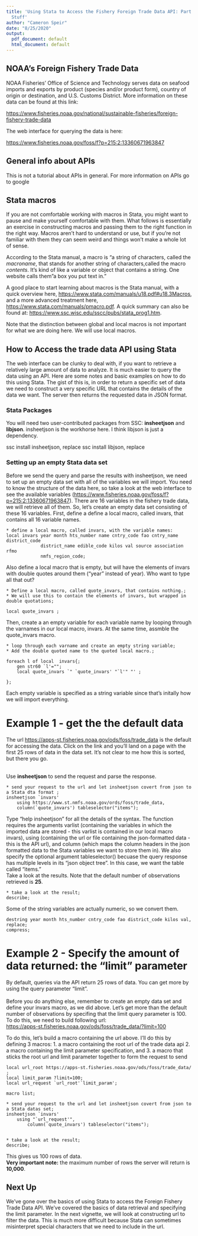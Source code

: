 ```yaml
---
title: 'Using Stata to Access the Fishery Foreign Trade Data API: Part 1, the Easy
  Stuff'
author: "Cameron Speir"
date: "8/25/2020"
output:
  pdf_document: default
  html_document: default
---
```


## NOAA's Foreign Fishery Trade Data
NOAA Fisheries' Office of Science and Technology serves data on seafood imports and exports by product (species and/or product form), country of origin or destination, and U.S. Customs District.  More information on these data can be found at this link:


<https://www.fisheries.noaa.gov/national/sustainable-fisheries/foreign-fishery-trade-data>


The web interface for querying the data is here:

<https://www.fisheries.noaa.gov/foss/f?p=215:2:13360671963847>


## General info about APIs

This is not a tutorial about APIs in general.  For more information on APIs go to google  

## Stata macros
If you are not comfortable working with macros in Stata, you might want to pause and make yourself comfortable with them.  What follows is essentially an exercise in constructing macros and passing them to the right function in the right way.  Macros aren't hard to understand or use, but if you're not familiar with them they can seem weird and things won't make a whole lot of sense.
<br>

According to the Stata manual, a macro is "a string of characters, called the *macroname*, that stands for another string of characters,called the macro *contents*.  It's kind of like a variable or object that contains a string.  One website calls them "a box you put text in." 
<br>

A good place to start learning about macros is the Stata manual, with a quick overview here, <https://www.stata.com/manuals/u18.pdf#u18.3Macros>, and a more advanced treatment here, <https://www.stata.com/manuals/pmacro.pdf>.  A quick summary can also be found at: <https://www.ssc.wisc.edu/sscc/pubs/stata_prog1.htm>.
<br>

Note that the distinction between global and local macros is not important for what we are doing here.  We will use local macros.
<br>

## How to Access the trade data API using Stata
The web interface can be clunky to deal with, if you want to retrieve a relatively large amount of data to analyze.  It is much easier to query the data using an API.   Here are some notes and basic examples on how to do this using Stata.  The gist of this is, in order to return a specific set of data we need to construct a very specific URL that contains the details of the data we want.  The server then returns the requested data in JSON format.
<br>

### Stata Packages
You will need two user-contributed packages from SSC: **insheetjson** and **libjson**.  insheetjson is the workhorse here.  I think libjson is just a dependency.  

ssc install insheetjson, replace
ssc install libjson, replace


### Setting up an empty Stata data set
Before we send the query and parse the results with insheetjson, we need to set up an empty data set with all of the variables we will import.  You need to know the structure of the data here, so take a look at the web interface to see the available variables (<https://www.fisheries.noaa.gov/foss/f?p=215:2:13360671963847>).  There are 16 variables in the fishery trade data, we will retrieve all of them.  So, let's create an empty data set consisting of these 16 variables.  First, define a define a local macro, called invars, that contains all 16  variable names.

```
* define a local macro, called invars, with the variable names:
local invars year month hts_number name cntry_code fao cntry_name district_code 
			 district_name edible_code kilos val source association rfmo 
			 nmfs_region_code;
```

Also define a local macro that is empty, but will have the elements of invars with double quotes around them ("year" instead of year). Who want to type all that out?

```
* Define a local macro, called quote_invars, that contains nothing.;
* We will use this to contain the elements of invars, but wrapped in double quotations;

local quote_invars ;
```


Then, create a an empty variable for each variable name by looping  through the varnames in our local macro, invars.  At the same time, assmble the quote_invars macro.
```
* loop through each varname and create an empty string variable;
* Add the double quoted name to the quoted local macro.; 			 

foreach l of local  invars{;
	gen str60 `l'="";
	local quote_invars `" `quote_invars' "`l'" "' ;

};
```
Each empty variable is specified as a string variable since that's initally how we will import everything.


# Example 1 - get the the default data
The url <https://apps-st.fisheries.noaa.gov/ods/foss/trade_data> is the default for accessing the data.  Click on the link and you'll land on a page with the first 25 rows of data in the data set.  It's not clear to me how this is sorted, but there you go.  
<br>

Use **insheetjson** to send the request and parse the response. 

```
* send your request to the url and let insheetjson covert from json to a Stata dta format ;
insheetjson `invars'
	using https://www.st.nmfs.noaa.gov/ords/foss/trade_data,
	column(`quote_invars') tableselector("items");
```

Type "help insheetjson" for all the details of the syntax.  The function requires the arguments varlist (containing the variables in which the imported data are stored - this varlist is contained in our local macro invars), using (containing the url or file containing the json-formatted data - this is the API url), and column (which maps the column headers in the json formatted data to the Stata variables we want to store them in).  We also specify the optional argument tableselector() becuase the query response has multiple levels in its "json object tree".  In this case, we want the table called "items."
<br>
Take a look at the results.  Note that the default number of observations retrieved is **25**.
```
* take a look at the result;
describe;
```
Some of the string variables are actually numeric, so we convert them.

```
destring year month hts_number cntry_code fao district_code kilos val, replace;
compress;
```
# Example 2 - Specify the amount of data returned: the "limit" parameter
By default, queries via the API return 25 rows of data.  You can get more by using the query parameter "limit".  
<br>
Before you do anything else, remember to create an empty data set and define your invars macro, as we did above.
Let's get more than the default number of observations by specifing that the limit query parameter is 100. To do this, we need to build following url: <br>
<https://apps-st.fisheries.noaa.gov/ods/foss/trade_data/?limit=100>

To do this, let's build a macro containing the url above.  I'll do this by defining 3 macros:
1. a macro containing the root url of the trade data api
2. a macro containing the limit parameter specification, and 
3. a macro that sticks the root url and limit parameter together to form the request to send


```
local url_root https://apps-st.fisheries.noaa.gov/ods/foss/trade_data/ ;
local limit_param ?limit=100;
local url_request `url_root'`limit_param';

macro list;
```

```
* send your request to the url and let insheetjson covert from json to a Stata datas set;
insheetjson `invars'
	using "`url_request'",
		column(`quote_invars') tableselector("items");


* take a look at the result;
describe;
```

This gives us 100 rows of data.
<br>
**Very important note:** the maximum number of rows the server will return is **10,000**.
<br>

## Next Up
We've gone over the basics of using Stata to access the Foreign Fishery Trade Data API. We've covered the basics of data retrieval and specifying the limit parameter.  In the next vignette, we will look at constructing url to filter the data.  This is much more difficult because Stata can sometimes misinterpret special characters that we need to include in the url.  
